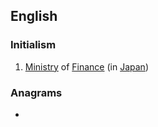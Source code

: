 {{also|mof|MOF}}
==English==

===Initialism===
{{rfc-header|Initialism}}
{{head|en|initialism}}
# [[ministry|Ministry]] of [[finance|Finance]] (in [[Japan]])

===Anagrams===
* {{anagrams|en|a=fmo|FOM|OFM}}